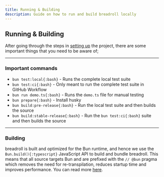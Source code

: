 ```yaml
---
title: Running & Building
description: Guide on how to run and build breadroll locally
---
```


## Running & Building

After going through the steps in [setting up](/contribution/development/setup) the project, there are some important things that you need to be aware of;

---

### Important commands

- `bun test:local{:bash}` - Runs the complete local test suite
- `bun test:ci{:bash}` - Only meant to run the complete test suite in GitHub Workflow
- `bun run demo.ts{:bash}` - Runs the `demo.ts` file for manual testing
- `bun prepare{:bash}` - Install husky
- `bun build:pre-release{:bash}` - Run the local test suite and then builds the source
- `bun build:stable-release{:bash}` - Run the `bun test:ci{:bash}` suite and then builds the source

---

### Building

breadroll is built and optimized for the Bun runtime, and hence we use the `Bun.build(){:typescript}` JavaScript API to build and bundle breadroll. This means that all source targets Bun and are prefixed with the `// @bun` pragma which removes the need for re-transpilation, reduces startup time and improves performance. You can read more [here](https://bun.sh/docs/bundler#target).
